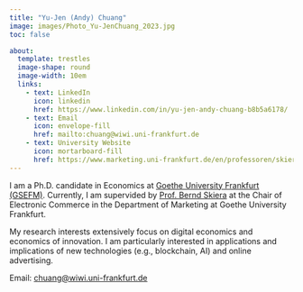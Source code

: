 ```yaml
---
title: "Yu-Jen (Andy) Chuang"
image: images/Photo_Yu-JenChuang_2023.jpg
toc: false

about:
  template: trestles
  image-shape: round
  image-width: 10em
  links:
    - text: LinkedIn
      icon: linkedin
      href: https://www.linkedin.com/in/yu-jen-andy-chuang-b8b5a6178/
    - text: Email
      icon: envelope-fill
      href: mailto:chuang@wiwi.uni-frankfurt.de
    - text: University Website
      icon: mortarboard-fill
      href: https://www.marketing.uni-frankfurt.de/en/professoren/skiera/team/doctoral-students/yu-jen-andy-chuang.html      
---
```


I am a Ph.D. candidate in Economics at [Goethe University Frankfurt (GSEFM)](https://www.gsefm.eu/about-us.html). Currently, I am supervided by [Prof. Bernd Skiera](https://www.marketing.uni-frankfurt.de/en/professoren/skiera/prof-dr-bernd-skiera.html) at the Chair of Electronic Commerce in the Department of Marketing at Goethe University Frankfurt.

My research interests extensively focus on digital economics and economics of innovation. I am particularly interested in applications and implications of new technologies (e.g., blockchain, AI) and online advertising.

Email: [chuang\@wiwi.uni-frankfurt.de](mailto:%20chuang@wiwi.uni-frankfurt.de)
